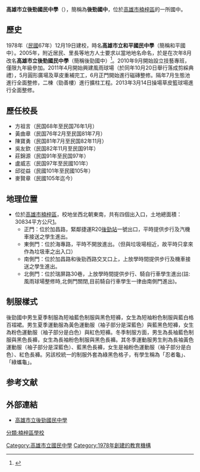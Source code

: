 {{Infobox school
| name = 高雄市立後勁國民中學
| image = Houjing_logo.svg
| coordinates = {{Coord|22.7224362|120.3160079|display=inline,title}}
| established = 1978年
| type = 市立國民中學
| address = 811 高雄市楠梓區加昌路180號
| website = http://www.hpjh.kh.edu.tw
| fax = 07-3654999
| number = 07-3654111
| district = {{ROC}}[[高雄市|高雄市]][[楠梓區|楠梓區]]
| area = 30,834平方公尺
| pushpin_map = Taiwan Kaohsiung
| other_name = Kaohsiung Municipal Houjing Junior High School
}}

'''高雄市立後勁國民中學'''（{{Lang-en|Kaohsiung Municipal Houjing Junior High School}}），簡稱為'''後勁國中'''，位於[[高雄市|高雄市]][[楠梓區|楠梓區]]的一所國中。

==歷史==
1978年（[[民國紀年|民國]]67年）12月19日建校，時名'''高雄市立和平國民中學'''（簡稱和平國中）。2005年，附近居民、里長等地方人士要求以當地地名命名，於是在次年8月改名'''高雄市立後勁國民中學'''（簡稱後勁國中）<ref>{{cite news|title=〈中山國小改名 藍綠議員交鋒〉|url=https://www.chinatimes.com/newspapers/20171226000629-260107|access-date=2019-07-20|author=曹明正|date=2017-12-26|quote=2006年8月更名後勁國小與後勁國中兩校為例，一開始分別以和平國小、和平國中之名，創校於1952年、1978年，直到2005年，後勁地區家長、里長、地方人士大聲疾呼、連署，校名才與當地名符其實。|newspaper=《[[中國時報|中國時報]]》|deadurl=no|archiveurl=https://web.archive.org/web/20190720114137/https://www.chinatimes.com/newspapers/20171226000629-260107?chdtv|archivedate=2019-07-20|language=zh-tw}}</ref>。2010年9月開始設立技藝專班，僅限九年級參加。2011年4月開始興建風雨球場（於同年10月20日舉行落成剪綵典禮），5月圓形廣場及草皮重補完工，6月正門開始進行磁磚整修。隔年7月生態池進行全面整修，二棟（勁善樓）進行擴柱工程。2013年3月14日操場草皮籃球場進行全面整修。

==歷任校長==

*方祖言（民国68年至民国76年1月）
*黃曲章（民国76年2月至民国81年7月）
*陳寶勇（民国81年7月至民国82年11月）
*吳友欽（民国82年11月至民国91年）
*莊錦源（民国91年至民国97年）
*盧威志（民国97年至民國101年）
*邱從益（民國101年至民國105年）
*麥賢章（民國105年迄今）

==地理位置==

*位於[[高雄市|高雄市]][[楠梓區|楠梓區]]，校地坐西北朝東南，共有四個出入口，土地總面積：30834平方公尺[http://web.hpjh.kh.edu.tw/ftp/20100525033701.doc]{{dead link|date=2018年5月 |bot=InternetArchiveBot |fix-attempted=yes }}。
**正門：位於加昌路，緊鄰捷運R20[[後勁站|後勁站]]一號出口，平時提供步行及汽機車接送之學生進出。
**東側門：位於海專路，平時不開放進出。（但與垃圾場相近，故平時只拿來作為垃圾車之出入口）
**南側門：位於加昌路和後勁西路交叉口上，上放學時間提供步行及機車接送之學生進出。
**北側門：位於瑞屏路30巷，上放學時間提供步行、騎自行車學生進出(註:風雨球場整修時,北側門關閉,目前騎自行車學生一律由南側門進出)。

==制服樣式==
後勁國中男生夏季制服為短袖藍色制服與黑色短褲，女生為短袖粉色制服與藍白格百褶裙。男生夏季運動服為黃色運動服（袖子部分是深藍色）與藍黑色短褲，女生為粉色運動服（袖子部分是白色）與紅色短褲。冬季制服方面，男生為長袖藍色制服與黑色長褲，女生為長袖粉色制服與黑色長褲。其冬季運動服男生則為長袖黃色運動服（袖子部分是深藍色）、藍黑色長褲，女生是袖粉色運動服（袖子部分是白色）、紅色長褲。另該校統一的制服外套為綠黑色格子，有學生稱為「忍者龜」、「綠蠵龜」。

==参考文献==
{{reflist}}

==外部連結==

* [http://www.hpjh.kh.edu.tw 高雄市立後勁國民中學] {{Wayback|url=http://www.hpjh.kh.edu.tw/ |date=20200501182714 }}{{zh-tw}}
{{高雄市立國民中學}}
[[Category:高雄市立國民中學|Category:高雄市立國民中學]]
[[Category:1978年創建的教育機構|Category:1978年創建的教育機構]]
[[分類:楠梓區學校|分類:楠梓區學校]]
